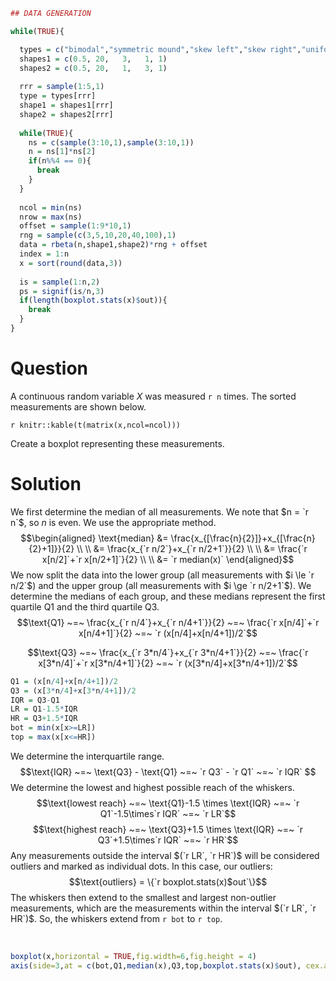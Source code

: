 ```r
## DATA GENERATION

while(TRUE){

  types = c("bimodal","symmetric mound","skew left","skew right","uniform")
  shapes1 = c(0.5, 20,   3,   1, 1)
  shapes2 = c(0.5, 20,   1,   3, 1)
  
  rrr = sample(1:5,1)
  type = types[rrr]
  shape1 = shapes1[rrr]
  shape2 = shapes2[rrr]
  
  while(TRUE){
    ns = c(sample(3:10,1),sample(3:10,1))
    n = ns[1]*ns[2]
    if(n%%4 == 0){
      break
    }
  }
  
  ncol = min(ns)
  nrow = max(ns)
  offset = sample(1:9*10,1)
  rng = sample(c(3,5,10,20,40,100),1)
  data = rbeta(n,shape1,shape2)*rng + offset
  index = 1:n
  x = sort(round(data,3))
  
  is = sample(1:n,2)
  ps = signif(is/n,3)
  if(length(boxplot.stats(x)$out)){
    break
  }
}
```

Question
========

A continuous random variable $X$ was measured `r n` times. The sorted measurements are shown below.

`r knitr::kable(t(matrix(x,ncol=ncol)))`

Create a boxplot representing these measurements.


Solution
========

We first determine the median of all measurements. We note that $n = `r n`$, so $n$ is even. We use the appropriate method.
$$\begin{aligned} 
\text{median} &= \frac{x_{[\frac{n}{2}]}+x_{[\frac{n}{2}+1]}}{2} \\ \\
&= \frac{x_{`r n/2`}+x_{`r n/2+1`}}{2} \\ \\
&= \frac{`r x[n/2]`+`r x[n/2+1]`}{2} \\ \\
&= `r median(x)`
\end{aligned}$$
We now split the data into the lower group (all measurements with $i \le `r n/2`$) and the upper group (all measurements with $i \ge `r n/2+1`$). We determine the medians of each group, and these medians represent the first quartile Q1 and the third quartile Q3.
$$\text{Q1} ~=~ \frac{x_{`r n/4`}+x_{`r n/4+1`}}{2} 
~=~ \frac{`r x[n/4]`+`r x[n/4+1]`}{2}
~=~ `r (x[n/4]+x[n/4+1])/2`$$

$$\text{Q3} ~=~ \frac{x_{`r 3*n/4`}+x_{`r 3*n/4+1`}}{2}
~=~ \frac{`r x[3*n/4]`+`r x[3*n/4+1]`}{2}
~=~ `r (x[3*n/4]+x[3*n/4+1])/2`$$

```r
Q1 = (x[n/4]+x[n/4+1])/2
Q3 = (x[3*n/4]+x[3*n/4+1])/2
IQR = Q3-Q1
LR = Q1-1.5*IQR
HR = Q3+1.5*IQR
bot = min(x[x>=LR])
top = max(x[x<=HR])
```
We determine the interquartile range.
$$\text{IQR} ~=~ \text{Q3} - \text{Q1} ~=~ `r Q3` - `r Q1` ~=~ `r IQR`  $$
We determine the lowest and highest possible reach of the whiskers.
$$\text{lowest reach} ~=~  \text{Q1}-1.5 \times \text{IQR} ~=~ `r Q1`-1.5\times`r IQR` ~=~ `r LR`$$
$$\text{highest reach} ~=~  \text{Q3}+1.5 \times \text{IQR} ~=~ `r Q3`+1.5\times`r IQR` ~=~ `r HR`$$
Any measurements outside the interval $(`r LR`, `r HR`)$ will be considered outliers and marked as individual dots. In this case, our outliers: $$\text{outliers} = \{`r boxplot.stats(x)$out`\}$$
The whiskers then extend to the smallest and largest non-outlier measurements, which are the measurements within the interval $(`r LR`, `r HR`)$. So, the whiskers extend from `r bot` to `r top`.

\
```r
boxplot(x,horizontal = TRUE,fig.width=6,fig.height = 4)
axis(side=3,at = c(bot,Q1,median(x),Q3,top,boxplot.stats(x)$out), cex.axis=0.5,labels=c(bot,Q1,median(x),Q3,top,boxplot.stats(x)$out))
```
\